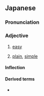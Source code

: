 ==Japanese==
{{ja-kanjitab|やさ|yomi=kun}}

===Pronunciation===
{{ja-pron|やさし.い}}
{{ja-ojad}}

===Adjective===
{{ja-adj|infl=i|やさしい}}

# [[easy]]
#: {{ja-usex|これ は '''易し''' すぎる と 思う。|これ は '''やさし''' すぎる と おも.う。|I think that's too '''easy'''.}}
#: {{ja-usex|テニス を する こと は '''易しい'''。|テニス を する こと は '''やさし.い'''。|It's '''easy''' to play tennis.}}
#: {{ant|ja|難しい|tr=muzukashii}}
# [[plain]], [[simple]]
#: {{ja-usex|彼 の 考え は '''易しい''' 言%葉  で 述べられている。|かれ の かんがえ は '''やさし.い''' こと%ば で のべられている。|His idea is conceived in '''plain''' terms.}}

====Inflection====
{{ja-i|やさし}}

====Derived terms====
* {{ja-r|生%易しい|なま%やさし.い}}

{{cln|ja|basic words|sort=やさしい}}